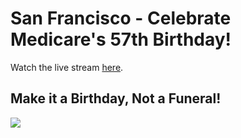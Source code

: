 
<Layout pageTitle="San Francisco 7/30" activeHeaderLink="March" sidebarLinks={MarchSidebarLinks}>

# San Francisco - Celebrate Medicare's 57th Birthday!

Watch the live stream <a href='https://medicareforallpdx.com/events/march-for-m4a-2022/'>here</a>.

<h2>Make it a Birthday, Not a Funeral!</h2>
<div className='row'>
  <img src={SanFranciscoMarch}/>
</div>

</Layout>
